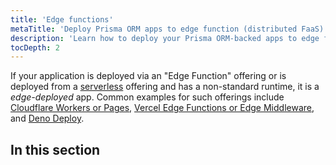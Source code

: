 ```yaml
---
title: 'Edge functions'
metaTitle: 'Deploy Prisma ORM apps to edge function (distributed FaaS) providers'
description: 'Learn how to deploy your Prisma ORM-backed apps to edge functions like Cloudflare Workers or Vercel Edge Functions'
tocDepth: 2
---
```

<head>
    <title>{frontMatter.metaTitle}</title>
</head>

<TopBlock>

If your application is deployed via an "Edge Function" offering or is deployed from a [serverless](/orm/prisma-client/deployment/serverless) offering and has a non-standard runtime, it is a _edge-deployed_ app. Common examples for such offerings include [Cloudflare Workers or Pages](/orm/prisma-client/deployment/edge/deploy-to-cloudflare), [Vercel Edge Functions or Edge Middleware](/orm/prisma-client/deployment/edge/deploy-to-vercel), and [Deno Deploy](/orm/prisma-client/deployment/edge/deploy-to-deno-deploy).

</TopBlock>

## In this section

<Subsections />
